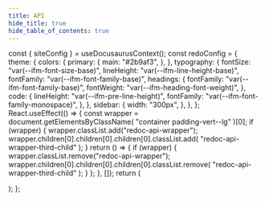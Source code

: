 ```yaml
---
title: API
hide_title: true
hide_table_of_contents: true
---
```



  const { siteConfig } = useDocusaurusContext();
  const redoConfig = {
    theme: {
      colors: {
        primary: {
          main: "#2b9af3",
        },
      },
      typography: {
        fontSize: "var(--ifm-font-size-base)",
        lineHeight: "var(--ifm-line-height-base)",
        fontFamily: "var(--ifm-font-family-base)",
        headings: {
          fontFamily: "var(--ifm-font-family-base)",
          fontWeight: "var(--ifm-heading-font-weight)",
        },
        code: {
          lineHeight: "var(--ifm-pre-line-height)",
          fontFamily: "var(--ifm-font-family-monospace)",
        },
      },
      sidebar: {
        width: "300px",
      },
    },
  };
  React.useEffect(() => {
    const wrapper = document.getElementsByClassName(
      "container padding-vert--lg"
    )[0];
    if (wrapper) {
      wrapper.classList.add("redoc-api-wrapper");
      wrapper.children[0].children[0].children[0].classList.add(
        "redoc-api-wrapper-third-child"
      );
    }
    return () => {
      if (wrapper) {
        wrapper.classList.remove("redoc-api-wrapper");
        wrapper.children[0].children[0].children[0].classList.remove(
          "redoc-api-wrapper-third-child"
        );
      }
    };
  }, []);
  return (
    <div>
      <RedocStandalone
        spec="/static/openapi/searchpe.yaml"
        options={redoConfig}
      />
    </div>
  );
};

<ApiReference />
